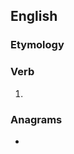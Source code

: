 ==English==

===Etymology===
{{suffix|constrain|eth|lang=en}}

===Verb===
{{head|en|verb form}}

# {{en-archaic third-person singular of|constrain}}

===Anagrams===
* {{anagrams|en|a=acehinnorstt|notharctines|trochantines}}